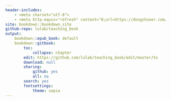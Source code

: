 ```yaml
---
header-includes:
    - <meta charset="utf-8">
    - <meta http-equiv="refresh" content="0;url=https://dongzhuoer.com/2018/05/24/package-development">
site: bookdown::bookdown_site
github-repo: lulab/teaching_book
output: 
    bookdown::epub_book: default   
    bookdown::gitbook:
        toc:
            collapse: chapter
        edit: https://github.com/lulab/teaching_book/edit/master/%s
        download: null
        sharing: 
            github: yes
            all: no
        search: yes
        fontsettings:
            theme: sepia
---
```



<!--

## Pipeline

## Data Structure

### getting software & data

### input

### output

## Running Scripts

## Tips/Utilities

## Homework and more

-->
